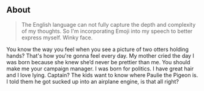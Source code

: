 ## About

> The English language can not fully capture the depth and complexity of my
thoughts. So I'm incorporating Emoji into my speech to better express myself.
Winky face.

You know the way you feel when you see a picture of two otters holding hands?
That's how you're gonna feel every day. My mother cried the day I was born
because she knew she’d never be prettier than me. You should make me your
campaign manager. I was born for politics. I have great hair and I love lying.
Captain? The kids want to know where Paulie the Pigeon is. I told them he got
sucked up into an airplane engine, is that all right?

